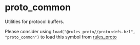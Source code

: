 <html devsite>
<head>
  <meta name="project_path" value="/_project.yaml">
  <meta name="book_path" value="/versions/6.0.0/_book.yaml">
</head>
<body>

<h1 class="page-title" id="modules.proto_common">proto_common</h1>

<!-- {% raw %} -->

Utilities for protocol buffers. <p>Please consider using `load("@rules_proto//proto:defs.bzl", "proto_common")` to load this symbol from <a href="https://github.com/bazelbuild/rules_proto">rules_proto</a></p>



</body>
</html>

<!-- {% endraw %} -->
